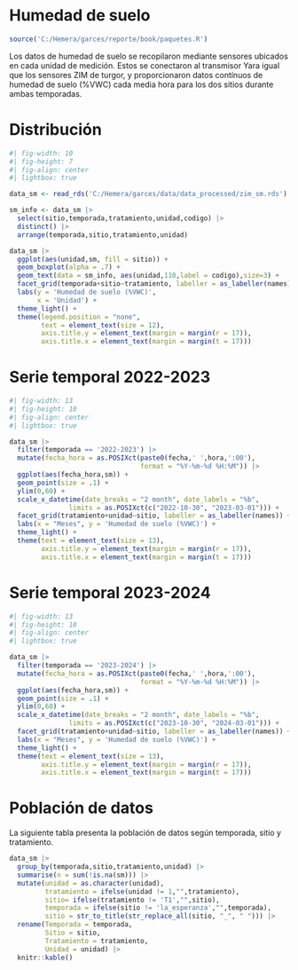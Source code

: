 # Humedad de suelo

```r
source('C:/Hemera/garces/reporte/book/paquetes.R')
```

Los datos de humedad de suelo se recopilaron mediante sensores ubicados en cada unidad de medición. Estos se conectaron al transmisor Yara igual que los sensores ZIM de turgor, y proporcionaron datos contínuos de humedad de suelo (%VWC) cada media hora para los dos sitios durante ambas temporadas.

::: panel-tabset
# Distribución

```r
#| fig-width: 10
#| fig-height: 7
#| fig-align: center
#| lightbox: true

data_sm <- read_rds('C:/Hemera/garces/data/data_processed/zim_sm.rds')

sm_info <- data_sm |>
  select(sitio,temporada,tratamiento,unidad,codigo) |>
  distinct() |>
  arrange(temporada,sitio,tratamiento,unidad)

data_sm |> 
  ggplot(aes(unidad,sm, fill = sitio)) +
  geom_boxplot(alpha = .7) +
  geom_text(data = sm_info, aes(unidad,110,label = codigo),size=3) +
  facet_grid(temporada+sitio~tratamiento, labeller = as_labeller(names)) +
  labs(y = 'Humedad de suelo (%VWC)',
       x = 'Unidad') +
  theme_light() +
  theme(legend.position = "none",
        text = element_text(size = 12),
        axis.title.y = element_text(margin = margin(r = 17)),
        axis.title.x = element_text(margin = margin(t = 17)))
```

# Serie temporal 2022-2023

```r
#| fig-width: 13
#| fig-height: 10
#| fig-align: center
#| lightbox: true

data_sm |>
  filter(temporada == '2022-2023') |>
  mutate(fecha_hora = as.POSIXct(paste0(fecha,' ',hora,':00'), 
                                 format = "%Y-%m-%d %H:%M")) |>
  ggplot(aes(fecha_hora,sm)) +
  geom_point(size = .1) +
  ylim(0,60) +
  scale_x_datetime(date_breaks = "2 month", date_labels = "%b",
               limits = as.POSIXct(c("2022-10-30", "2023-03-01"))) +
  facet_grid(tratamiento+unidad~sitio, labeller = as_labeller(names)) +
  labs(x = "Meses", y = 'Humedad de suelo (%VWC)') +
  theme_light() +
  theme(text = element_text(size = 13),
        axis.title.y = element_text(margin = margin(r = 17)),
        axis.title.x = element_text(margin = margin(t = 17)))
```

# Serie temporal 2023-2024

```r
#| fig-width: 13
#| fig-height: 10
#| fig-align: center
#| lightbox: true

data_sm |>
  filter(temporada == '2023-2024') |>
  mutate(fecha_hora = as.POSIXct(paste0(fecha,' ',hora,':00'), 
                                 format = "%Y-%m-%d %H:%M")) |>
  ggplot(aes(fecha_hora,sm)) +
  geom_point(size = .1) +
  ylim(0,60) +
  scale_x_datetime(date_breaks = "2 month", date_labels = "%b",
               limits = as.POSIXct(c("2023-10-30", "2024-03-01"))) +
  facet_grid(tratamiento+unidad~sitio, labeller = as_labeller(names)) +
  labs(x = "Meses", y = 'Humedad de suelo (%VWC)') +
  theme_light() +
  theme(text = element_text(size = 13),
        axis.title.y = element_text(margin = margin(r = 17)),
        axis.title.x = element_text(margin = margin(t = 17)))
```

# Población de datos

La siguiente tabla presenta la población de datos según temporada, sitio y tratamiento.

```r
data_sm |>
  group_by(temporada,sitio,tratamiento,unidad) |>
  summarise(n = sum(!is.na(sm))) |>
  mutate(unidad = as.character(unidad),
         tratamiento = ifelse(unidad != 1,"",tratamiento),
         sitio= ifelse(tratamiento != 'T1',"",sitio),
         temporada = ifelse(sitio != 'la_esperanza',"",temporada),
         sitio = str_to_title(str_replace_all(sitio, "_", " "))) |>
  rename(Temporada = temporada,
         Sitio = sitio,
         Tratamiento = tratamiento,
         Unidad = unidad) |>
  knitr::kable()
```
:::
